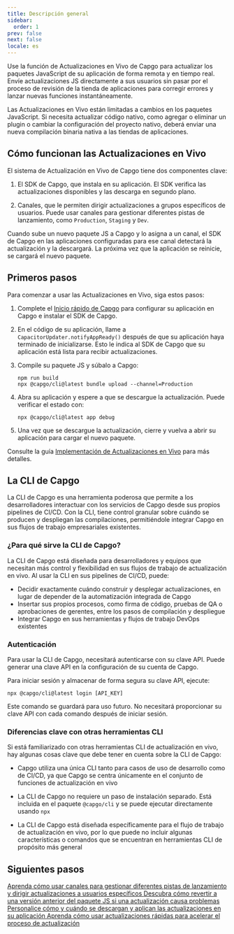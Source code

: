 ```yaml
---
title: Descripción general
sidebar:
  order: 1
prev: false
next: false
locale: es
---
```



Use la función de Actualizaciones en Vivo de Capgo para actualizar los paquetes JavaScript de su aplicación de forma remota y en tiempo real. Envíe actualizaciones JS directamente a sus usuarios sin pasar por el proceso de revisión de la tienda de aplicaciones para corregir errores y lanzar nuevas funciones instantáneamente.

<Aside>

Las Actualizaciones en Vivo están limitadas a cambios en los paquetes JavaScript. Si necesita actualizar código nativo, como agregar o eliminar un plugin o cambiar la configuración del proyecto nativo, deberá enviar una nueva compilación binaria nativa a las tiendas de aplicaciones.

</Aside>

## Cómo funcionan las Actualizaciones en Vivo

El sistema de Actualización en Vivo de Capgo tiene dos componentes clave:

1. El SDK de Capgo, que instala en su aplicación. El SDK verifica las actualizaciones disponibles y las descarga en segundo plano.

2. Canales, que le permiten dirigir actualizaciones a grupos específicos de usuarios. Puede usar canales para gestionar diferentes pistas de lanzamiento, como `Production`, `Staging` y `Dev`.

Cuando sube un nuevo paquete JS a Capgo y lo asigna a un canal, el SDK de Capgo en las aplicaciones configuradas para ese canal detectará la actualización y la descargará. La próxima vez que la aplicación se reinicie, se cargará el nuevo paquete.

## Primeros pasos

Para comenzar a usar las Actualizaciones en Vivo, siga estos pasos:

<Steps>

1. Complete el [Inicio rápido de Capgo](/docs/getting-started/quickstart) para configurar su aplicación en Capgo e instalar el SDK de Capgo.

2. En el código de su aplicación, llame a `CapacitorUpdater.notifyAppReady()` después de que su aplicación haya terminado de inicializarse. Esto le indica al SDK de Capgo que su aplicación está lista para recibir actualizaciones.

3. Compile su paquete JS y súbalo a Capgo:
   ```shell
   npm run build
   npx @capgo/cli@latest bundle upload --channel=Production 
   ```

4. Abra su aplicación y espere a que se descargue la actualización. Puede verificar el estado con:
   ```shell
   npx @capgo/cli@latest app debug
   ```

5. Una vez que se descargue la actualización, cierre y vuelva a abrir su aplicación para cargar el nuevo paquete.

</Steps>

Consulte la guía [Implementación de Actualizaciones en Vivo](/docs/getting-started/deploy) para más detalles.

## La CLI de Capgo

La CLI de Capgo es una herramienta poderosa que permite a los desarrolladores interactuar con los servicios de Capgo desde sus propios pipelines de CI/CD. Con la CLI, tiene control granular sobre cuándo se producen y despliegan las compilaciones, permitiéndole integrar Capgo en sus flujos de trabajo empresariales existentes.

### ¿Para qué sirve la CLI de Capgo?

La CLI de Capgo está diseñada para desarrolladores y equipos que necesitan más control y flexibilidad en sus flujos de trabajo de actualización en vivo. Al usar la CLI en sus pipelines de CI/CD, puede:

- Decidir exactamente cuándo construir y desplegar actualizaciones, en lugar de depender de la automatización integrada de Capgo
- Insertar sus propios procesos, como firma de código, pruebas de QA o aprobaciones de gerentes, entre los pasos de compilación y despliegue
- Integrar Capgo en sus herramientas y flujos de trabajo DevOps existentes

### Autenticación

Para usar la CLI de Capgo, necesitará autenticarse con su clave API. Puede generar una clave API en la configuración de su cuenta de Capgo.

Para iniciar sesión y almacenar de forma segura su clave API, ejecute:

```shell
npx @capgo/cli@latest login [API_KEY]
```

Este comando se guardará para uso futuro. No necesitará proporcionar su clave API con cada comando después de iniciar sesión.

### Diferencias clave con otras herramientas CLI

Si está familiarizado con otras herramientas CLI de actualización en vivo, hay algunas cosas clave que debe tener en cuenta sobre la CLI de Capgo:

- Capgo utiliza una única CLI tanto para casos de uso de desarrollo como de CI/CD, ya que Capgo se centra únicamente en el conjunto de funciones de actualización en vivo

- La CLI de Capgo no requiere un paso de instalación separado. Está incluida en el paquete `@capgo/cli` y se puede ejecutar directamente usando `npx`

- La CLI de Capgo está diseñada específicamente para el flujo de trabajo de actualización en vivo, por lo que puede no incluir algunas características o comandos que se encuentran en herramientas CLI de propósito más general

## Siguientes pasos

<CardGrid stagger>
  <a href="/docs/live-updates/channels/">
    <Card title="Canales" icon="bars">
      Aprenda cómo usar canales para gestionar diferentes pistas de lanzamiento y dirigir actualizaciones a usuarios específicos
    </Card>
  </a>

  <a href="/docs/live-updates/rollbacks/">
    <Card title="Reversiones" icon="left-arrow">
      Descubra cómo revertir a una versión anterior del paquete JS si una actualización causa problemas
    </Card>
  </a>

  <a href="/docs/live-updates/update-behavior/">
    <Card title="Comportamiento de actualización" icon="setting">
      Personalice cómo y cuándo se descargan y aplican las actualizaciones en su aplicación
    </Card>
  </a>
  <a href="/docs/live-updates/differentials/">
    <Card title="Actualizaciones rápidas" icon="starlight">
      Aprenda cómo usar actualizaciones rápidas para acelerar el proceso de actualización
    </Card>
  </a>
</CardGrid>
